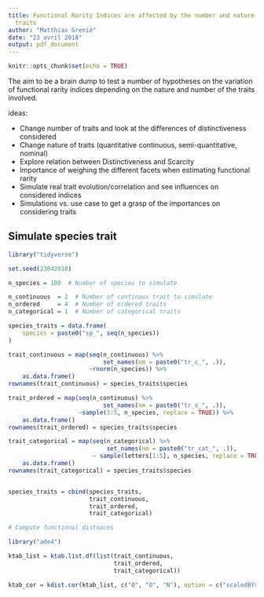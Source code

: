 ```yaml
---
title: Functional Rarity Indices are affected by the number and nature of the used
  traits
author: "Matthias Grenié"
date: "23 avril 2018"
output: pdf_document
---
```


```r
knitr::opts_chunk$set(echo = TRUE)
```

The aim to be a brain dump to test a number of hypotheses on the variation of functional rarity indices depending on the nature and number of the traits involved.

ideas:

* Change number of traits and look at the differences of distinctiveness considered
* Change nature of traits (quantitative continuous, semi-quantitative, nominal)
* Explore relation between Distinctiveness and Scarcity
* Importance of weighing the different facets when estimating functional rarity
* Simulate real trait evolution/correlation and see influences on considered indices
* Simulations vs. use case to get a grasp of the importances on considering traits


## Simulate species trait

```r
library("tidyverse")

set.seed(23042018)

n_species = 100  # Number of species to simulate

n_continuous  = 2  # Number of continous trait to simulate
n_ordered     = 4  # Number of ordered traits
n_categorical = 1  # Number of categorical traits

species_traits = data.frame(
    species = paste0("sp_", seq(n_species))
)

trait_continuous = map(seq(n_continuous) %>%
                           set_names(nm = paste0("tr_c_", .)),
                       ~rnorm(n_species)) %>%
    as.data.frame()
rownames(trait_continuous) = species_traits$species

trait_ordered = map(seq(n_continuous) %>%
                           set_names(nm = paste0("tr_o_", .)),
                    ~sample(1:5, n_species, replace = TRUE)) %>%
    as.data.frame()
rownames(trait_ordered) = species_traits$species

trait_categorical = map(seq(n_categorical) %>%
                            set_names(nm = paste0("tr_cat_", .)),
                        ~ sample(letters[1:5], n_species, replace = TRUE)) %>%
    as.data.frame()
rownames(trait_categorical) = species_traits$species


species_traits = cbind(species_traits,
                       trait_continuous,
                       trait_ordered,
                       trait_categorical)
```

```r
# Compute functional distnaces

library("ade4")

ktab_list = ktab.list.df(list(trait_continuous,
                              trait_ordered,
                              trait_categorical))

ktab_cor = kdist.cor(ktab_list, c("Q", "O", "N"), option = c("scaledBYrange"))
```





